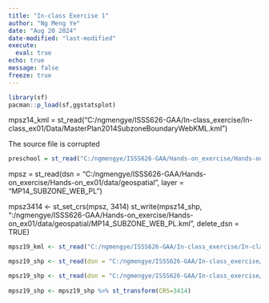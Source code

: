 ```yaml
---
title: "In-class Exercise 1"
author: "Ng Meng Ye"
date: "Aug 20 2024"
date-modified: "last-modified"
execute: 
  eval: true
echo: true
message: false
freeze: true
---
```


```r
library(sf)
pacman::p_load(sf,ggstatsplot)
```


mpsz14_kml = st_read("C:/ngmengye/ISSS626-GAA/In-class_exercise/In-class_ex01/Data/MasterPlan2014SubzoneBoundaryWebKML.kml")


The source file is corrupted

```r
preschool = st_read("C:/ngmengye/ISSS626-GAA/Hands-on_exercise/Hands-on_ex01/data/geospatial/PreSchoolsLocation.kml")
```


mpsz = st_read(dsn = "C:/ngmengye/ISSS626-GAA/Hands-on_exercise/Hands-on_ex01/data/geospatial", layer = "MP14_SUBZONE_WEB_PL")

mpsz3414 <- st_set_crs(mpsz, 3414) 
st_write(mpsz14_shp, ":/ngmengye/ISSS626-GAA/Hands-on_exercise/Hands-on_ex01/data/geospatial/MP14_SUBZONE_WEB_PL.kml", delete_dsn = TRUE)



```r
mpsz19_kml <- st_read("C:/ngmengye/ISSS626-GAA/In-class_exercise/In-class_ex01/Data/MasterPlan2019SubzoneBoundaryNoSeaKML.kml")
```

```r
mpsz19_shp <- st_read(dsn = "C:/ngmengye/ISSS626-GAA/In-class_exercise/In-class_ex01/Data", layer = "MPSZ-2019")
```
```r
mpsz19_shp <- st_read(dsn = "C:/ngmengye/ISSS626-GAA/In-class_exercise/In-class_ex01/Data", layer = "MPSZ-2019")
                        
mpsz19_shp <- mpsz19_shp %>% st_transform(CRS=3414)

```
